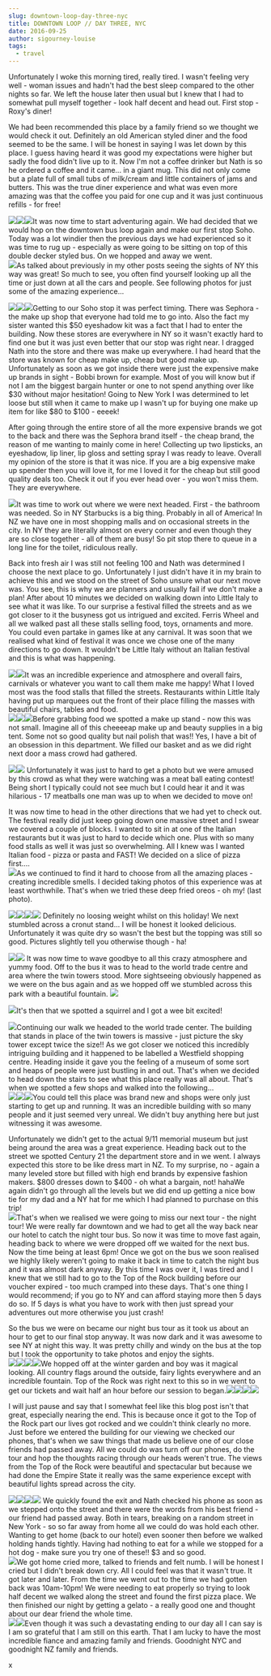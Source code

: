 ```yaml
---
slug: downtown-loop-day-three-nyc
title: DOWNTOWN LOOP // DAY THREE, NYC
date: 2016-09-25
author: sigourney-louise
tags:
  - travel
---
```

Unfortunately I woke this morning tired, really tired. I wasn't feeling very well - woman issues and hadn't had the best sleep compared to the other nights so far. We left the house later then usual but I knew that I had to somewhat pull myself together - look half decent and head out. First stop - Roxy's diner!

We had been recommended this place by a family friend so we thought we would check it out. Definitely an old American styled diner and the food seemed to be the same. I will be honest in saying I was let down by this place. I guess having heard it was good my expectations were higher but sadly the food didn't live up to it. Now I'm not a coffee drinker but Nath is so he ordered a coffee and it came... in a giant mug. This did not only come but a plate full of small tubs of milk/cream and little containers of jams and butters. This was the true diner experience and what was even more amazing was that the coffee you paid for one cup and it was just continuous refills - for free! 

![](http://sigourneylouise.nz/wp-content/uploads/2017/09/IMG_2635-e1505361360942-768x1024.jpg)![](http://sigourneylouise.nz/wp-content/uploads/2017/09/IMG_2632-e1505361300464-768x1024.jpg)![](http://sigourneylouise.nz/wp-content/uploads/2017/09/IMG_2636-e1505361383123-768x1024.jpg)It was now time to start adventuring again. We had decided that we would hop on the downtown bus loop again and make our first stop Soho. Today was a lot windier then the previous days we had experienced so it was time to rug up - especially as were going to be sitting on top of this double decker styled bus. On we hopped and away we went.\
![](http://sigourneylouise.nz/wp-content/uploads/2017/09/IMG_2640-1024x768.jpg)As talked about previously in my other posts seeing the sights of NY this way was great! So much to see, you often find yourself looking up all the time or just down at all the cars and people. See following photos for just some of the amazing experience...

![](http://sigourneylouise.nz/wp-content/uploads/2017/09/IMG_2658-e1505361965670-1024x768.jpg)![](http://sigourneylouise.nz/wp-content/uploads/2017/09/IMG_2653-e1505362056679-1024x768.jpg)![](http://sigourneylouise.nz/wp-content/uploads/2017/09/IMG_2651-e1505362125563-1024x768.jpg)Getting to our Soho stop it was perfect timing. There was Sephora - the make up shop that everyone had told me to go into. Also the fact my sister wanted this $50 eyeshadow kit was a fact that I had to enter the building. Now these stores are everywhere in NY so it wasn't exactly hard to find one but it was just even better that our stop was right near. I dragged Nath into the store and there was make up everywhere. I had heard that the store was known for cheap make up, cheap but good make up. Unfortunately as soon as we got inside there were just the expensive make up brands in sight - Bobbi brown for example. Most of you will know but if not I am the biggest bargain hunter or one to not spend anything over like $30 without major hesitation! Going to New York I was determined to let loose but still when it came to make up I wasn't up for buying one make up item for like $80 to $100 - eeeek!

After going through the entire store of all the more expensive brands we got to the back and there was the Sephora brand itself - the cheap brand, the reason of me wanting to mainly come in here! Collecting up two lipsticks, an eyeshadow, lip liner, lip gloss and setting spray I was ready to leave. Overall my opinion of the store is that it was nice. If you are a big expensive make up spender then you will love it, for me I loved it for the cheap but still good quality deals too. Check it out if you ever head over - you won't miss them. They are everywhere. 

![](http://sigourneylouise.nz/wp-content/uploads/2017/09/IMG_2652-e1505362254518-1024x768.jpg)It was time to work out where we were next headed. First - the bathroom was needed. So in NY Starbucks is a big thing. Probably in all of America! In NZ we have one in most shopping malls and on occasional streets in the city. In NY they are literally almost on every corner and even though they are so close together - all of them are busy! So pit stop there to queue in a long line for the toilet, ridiculous really. 

Back into fresh air I was still not feeling 100 and Nath was determined I choose the next place to go. Unfortunately I just didn't have it in my brain to achieve this and we stood on the street of Soho unsure what our next move was. You see, this is why we are planners and usually fail if we don't make a plan! After about 10 minutes we decided on walking down into Little Italy to see what it was like. To our surprise a festival filled the streets and as we got closer to it the busyness got us intrigued and excited. Ferris Wheel and all we walked past all these stalls selling food, toys, ornaments and more. You could even partake in games like at any carnival. It was soon that we realised what kind of festival it was once we chose one of the many directions to go down. It wouldn't be Little Italy without an Italian festival and this is what was happening. 

![](http://sigourneylouise.nz/wp-content/uploads/2017/09/IMG_2673-e1505362742448-768x1024.jpg)![](http://sigourneylouise.nz/wp-content/uploads/2017/09/IMG_2664-e1505362879388-1024x768.jpg)It was an incredible experience and atmosphere and overall fairs, carnivals or whatever you want to call them make me happy! What I loved most was the food stalls that filled the streets. Restaurants within Little Italy having put up marquees out the front of their place filling the masses with beautiful chairs, tables and food.\
![](http://sigourneylouise.nz/wp-content/uploads/2017/09/IMG_2692-e1505362950605-768x1024.jpg)![](http://sigourneylouise.nz/wp-content/uploads/2017/09/IMG_2687-e1505363017705-1024x768.jpg)![](http://sigourneylouise.nz/wp-content/uploads/2017/09/IMG_2696-e1505363076922-1024x768.jpg)Before grabbing food we spotted a make up stand - now this was not small. Imagine all of this cheeeeap make up and beauty supplies in a big tent. Some not so good quality but nail polish that was!! Yes, I have a bit of an obsession in this department. We filled our basket and as we did right next door a mass crowd had gathered.

![](http://sigourneylouise.nz/wp-content/uploads/2017/09/IMG_2683-e1505363138951-1024x768.jpg)![](http://sigourneylouise.nz/wp-content/uploads/2017/09/IMG_2682-e1505363197651-1024x768.jpg) Unfortunately it was just to hard to get a photo but we were amused by this crowd as what they were watching was a meat ball eating contest! Being short I typically could not see much but I could hear it and it was hilarious - 17 meatballs one man was up to when we decided to move on! 

It was now time to head in the other directions that we had yet to check out. The festival really did just keep going down one massive street and I swear we covered a couple of blocks. I wanted to sit in at one of the Italian restaurants but it was just to hard to decide which one. Plus with so many food stalls as well it was just so overwhelming. All I knew was I wanted Italian food - pizza or pasta and FAST! We decided on a slice of pizza first....\
![](http://sigourneylouise.nz/wp-content/uploads/2017/09/21733209_10155632916411763_1189651200_n.jpg)As we continued to find it hard to choose from all the amazing places - creating incredible smells. I decided taking photos of this experience was at least worthwhile. That's when we tried these deep fried oreos - oh my! (last photo). 

![](http://sigourneylouise.nz/wp-content/uploads/2017/09/IMG_7281-1024x683.jpg)![](http://sigourneylouise.nz/wp-content/uploads/2017/09/IMG_7267-1024x683.jpg)![](http://sigourneylouise.nz/wp-content/uploads/2017/09/IMG_7262-1024x683.jpg)![](http://sigourneylouise.nz/wp-content/uploads/2017/09/IMG_7269-1024x683.jpg) Definitely no loosing weight whilst on this holiday! We next stumbled across a cronut stand... I will be honest it looked delicious. Unfortunately it was quite dry so wasn't the best but the topping was still so good. Pictures slightly tell you otherwise though - ha!

![](http://sigourneylouise.nz/wp-content/uploads/2017/09/IMG_7285-iloveimg-converted-1024x683.jpg)![](http://sigourneylouise.nz/wp-content/uploads/2017/09/21741578_10155632928051763_1243616214_n.jpg) It was now time to wave goodbye to all this crazy atmosphere and yummy food. Off to the bus it was to head to the world trade centre and area where the twin towers stood. More sightseeing obviously happened as we were on the bus again and as we hopped off we stumbled across this park with a beautiful fountain. ![](http://sigourneylouise.nz/wp-content/uploads/2017/09/IMG_7289-1024x683.jpg)

![](http://sigourneylouise.nz/wp-content/uploads/2017/09/IMG_7293-1024x683.jpg)It's then that we spotted a squirrel and I got a wee bit excited!

![](http://sigourneylouise.nz/wp-content/uploads/2017/09/IMG_7301-1024x683.jpg)Continuing our walk we headed to the world trade center. The building that stands in place of the twin towers is massive - just picture the sky tower except twice the size!! As we got closer we noticed this incredibly intriguing building and it happened to be labelled a Westfield shopping centre. Heading inside it gave you the feeling of a museum of some sort and heaps of people were just bustling in and out. That's when we decided to head down the stairs to see what this place really was all about. That's when we spotted a few shops and walked into the following...\
![](http://sigourneylouise.nz/wp-content/uploads/2017/09/IMG_7312-1024x683.jpg)![](http://sigourneylouise.nz/wp-content/uploads/2017/09/IMG_7315-1024x683.jpg)![](http://sigourneylouise.nz/wp-content/uploads/2017/09/IMG_7324-1024x683.jpg)You could tell this place was brand new and shops were only just starting to get up and running. It was an incredible building with so many people and it just seemed very unreal. We didn't buy anything here but just witnessing it was awesome.

Unfortunately we didn't get to the actual 9/11 memorial museum but just being around the area was a great experience. Heading back out to the street we spotted Century 21 the department store and in we went. I always expected this store to be like dress mart in NZ. To my surprise, no - again a many leveled store but filled with high end brands by expensive fashion makers. $800 dresses down to $400 - oh what a bargain, not! hahaWe again didn't go through all the levels but we did end up getting a nice bow tie for my dad and a NY hat for me which I had planned to purchase on this trip!\
![](http://sigourneylouise.nz/wp-content/uploads/2017/09/IMG_2761-e1505364295898-768x1024.jpg)That's when we realised we were going to miss our next tour - the night tour! We were really far downtown and we had to get all the way back near our hotel to catch the night tour bus. So now it was time to move fast again, heading back to where we were dropped off we waited for the next bus. Now the time being at least 6pm! Once we got on the bus we soon realised we highly likely weren't going to make it back in time to catch the night bus and it was almost dark anyway. By this time I was over it, I was tired and I knew that we still had to go to the Top of the Rock building before our voucher expired - too much cramped into these days. That's one thing I would recommend; if you go to NY and can afford staying more then 5 days do so. If 5 days is what you have to work with then just spread your adventures out more otherwise you just crash!

So the bus we were on became our night bus tour as it took us about an hour to get to our final stop anyway. It was now dark and it was awesome to see NY at night this way. It was pretty chilly and windy on the bus at the top but I took the opportunity to take photos and enjoy the sights.\
![](http://sigourneylouise.nz/wp-content/uploads/2017/09/IMG_7339-1024x683.jpg)![](http://sigourneylouise.nz/wp-content/uploads/2017/09/IMG_7346-1024x683.jpg)![](http://sigourneylouise.nz/wp-content/uploads/2017/09/IMG_7335-1024x683.jpg)![](http://sigourneylouise.nz/wp-content/uploads/2017/09/IMG_7355-1024x683.jpg)We hopped off at the winter garden and boy was it magical looking. All country flags around the outside, fairy lights everywhere and an incredible fountain. Top of the Rock was right next to this so in we went to get our tickets and wait half an hour before our session to began.![](http://sigourneylouise.nz/wp-content/uploads/2017/09/IMG_2717-e1505364728805-1024x768.jpg)![](http://sigourneylouise.nz/wp-content/uploads/2017/09/IMG_2718-e1505364794684-1024x768.jpg)![](http://sigourneylouise.nz/wp-content/uploads/2017/09/IMG_2723-e1505364856266-768x1024.jpg)![](http://sigourneylouise.nz/wp-content/uploads/2017/09/IMG_2724-e1505364900582-768x1024.jpg)

I will just pause and say that I somewhat feel like this blog post isn't that great, especially nearing the end. This is because once it got to the Top of the Rock part our lives got rocked and we couldn't think clearly no more. Just before we entered the building for our viewing we checked our phones, that's when we saw things that made us believe one of our close friends had passed away. All we could do was turn off our phones, do the tour and hop the thoughts racing through our heads weren't true. The views from the Top of the Rock were beautiful and spectacular but because we had done the Empire State it really was the same experience except with beautiful lights spread across the city.

![](http://sigourneylouise.nz/wp-content/uploads/2017/09/IMG_2739-e1505364986700-1024x768.jpg)![](http://sigourneylouise.nz/wp-content/uploads/2017/09/IMG_7434-1024x683.jpg)![](http://sigourneylouise.nz/wp-content/uploads/2017/09/IMG_7428-1024x683.jpg)![](http://sigourneylouise.nz/wp-content/uploads/2017/09/IMG_7440-e1505365195904-683x1024.jpg) We quickly found the exit and Nath checked his phone as soon as we stepped onto the street and there were the words from his best friend - our friend had passed away. Both in tears, breaking on a random street in New York - so so far away from home all we could do was hold each other. Wanting to get home (back to our hotel) even sooner then before we walked holding hands tightly. Having had nothing to eat for a while we stopped for a hot dog - make sure you try one of these!! $3 and so good.\
![](http://sigourneylouise.nz/wp-content/uploads/2017/09/IMG_2742-e1505366596702-768x1024.jpg)We got home cried more, talked to friends and felt numb. I will be honest I cried but I didn't break down cry. All I could feel was that it wasn't true. It got later and later. From the time we went out to the time we had gotten back was 10am-10pm! We were needing to eat properly so trying to look half decent we walked along the street and found the first pizza place. We then finished our night by getting a gelato - a really good one and thought about our dear friend the whole time.\
![](http://sigourneylouise.nz/wp-content/uploads/2017/09/IMG_2750-1024x768.jpg)![](http://sigourneylouise.nz/wp-content/uploads/2017/09/IMG_2754-e1505367128808-768x1024.jpg)Even though it was such a devastating ending to our day all I can say is I am so grateful that I am still on this earth. That I am lucky to have the most incredible fiance and amazing family and friends. Goodnight NYC and goodnight NZ family and friends.

x